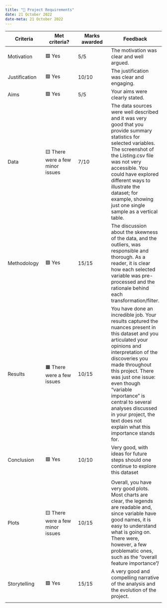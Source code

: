 ---
title: "📝 Project Requirements"
date: 21 October 2022
date-meta: 21 October 2022
---

| Criteria | Met criteria? | Marks awarded | Feedback |
| --- | --- | --- | --- |
| Motivation | 🟩 Yes | 5/5 | The motivation was clear and well argued. |
| Justification | 🟩 Yes | 10/10 | The justification was clear and engaging. |
| Aims | 🟩 Yes | 5/5 | Your aims were clearly stated.  |
| Data | 🟨 There were a few minor issues | 7/10 | The data sources were well described and it was very good that you provide summary statistics for selected variables. The screenshot of the Listing.csv file was not very accessible. You could have explored different ways to illustrate the dataset; for example, showing just one single sample as a vertical table.  |
| Methodology | 🟩 Yes | 15/15 | The discussion about the skewness of the data, and the outliers, was responsible and thorough. As a reader, it is clear how each selected variable was pre-processed and the rationale behind each transformation/filter. |
| Results | 🟧 There were a few issues | 10/15 | You have done an incredible job. Your results captured the nuances present in this dataset and you articulated your opinions and interpretation of the discoveries you made throughout this project. There was just one issue: even though “variable importance” is central to several analyses discussed in your project, the text does not explain what this importance stands for.  |
| Conclusion | 🟩 Yes | 10/10 | Very good, with ideas for future steps should one continue to explore this dataset |
|  |  |  |  |
| Plots | 🟨 There were a few minor issues | 10/15 | Overall, you have very good plots. Most charts are clear, the legends are readable and, since variable have good names, it is easy to understand what is going on. There were, however, a few problematic ones, such as the “overall feature importance”/ |
| Storytelling | 🟩 Yes | 15/15 | A very good and compelling narrative of the analysis and the evolution of the project.  |
|  |  |  |  |
